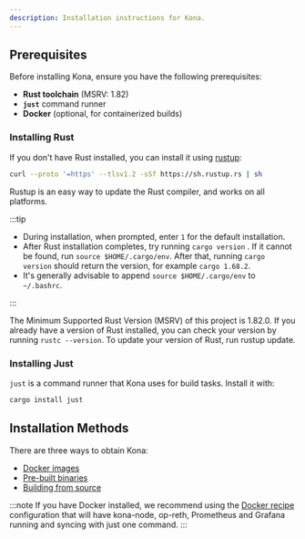 ```yaml
---
description: Installation instructions for Kona.
---
```


## Prerequisites

Before installing Kona, ensure you have the following prerequisites:

- **Rust toolchain** (MSRV: 1.82)
- **`just`** command runner
- **Docker** (optional, for containerized builds)

### Installing Rust

If you don't have Rust installed, you can install it using [rustup](https://rustup.rs/):

```bash
curl --proto '=https' --tlsv1.2 -sSf https://sh.rustup.rs | sh
```

Rustup is an easy way to update the Rust compiler, and works on all platforms.

:::tip

-   During installation, when prompted, enter `1` for the default installation.
-   After Rust installation completes, try running `cargo version` . If it cannot
    be found, run `source $HOME/.cargo/env`. After that, running `cargo version` should return the version, for example `cargo 1.68.2`.
-   It's generally advisable to append `source $HOME/.cargo/env` to `~/.bashrc`.

:::

The Minimum Supported Rust Version (MSRV) of this project is 1.82.0. If you
already have a version of Rust installed, you can check your version by running
`rustc --version`. To update your version of Rust, run rustup update.


### Installing Just

`just` is a command runner that Kona uses for build tasks. Install it with:

```bash
cargo install just
```

## Installation Methods

There are three ways to obtain Kona:

-   [Docker images](/node/install/docker)
-   [Pre-built binaries](/node/install/binaries)
-   [Building from source](/node/install/source)

:::note
If you have Docker installed, we recommend using the [Docker recipe](/node/run/docker) configuration
that will have kona-node, op-reth, Prometheus and Grafana running and syncing with just one command.
:::
